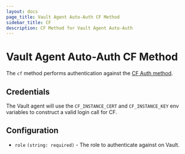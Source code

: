 ```yaml
---
layout: docs
page_title: Vault Agent Auto-Auth CF Method
sidebar_title: CF
description: CF Method for Vault Agent Auto-Auth
---
```


# Vault Agent Auto-Auth CF Method

The `cf` method performs authentication against the [CF Auth
method](https://www.vaultproject.io/docs/auth/cf.html).

## Credentials

The Vault agent will use the `CF_INSTANCE_CERT` and `CF_INSTANCE_KEY` env variables to
construct a valid login call for CF.

## Configuration

- `role` `(string: required)` - The role to authenticate against on Vault.
